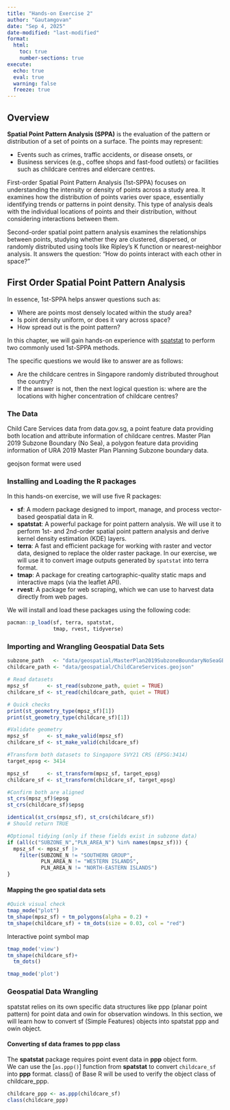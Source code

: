 ```yaml
---
title: "Hands-on Exercise 2"
author: "Gautamgovan"
date: "Sep 4, 2025"
date-modified: "last-modified"
format: 
  html:
    toc: true
    number-sections: true
execute: 
  echo: true
  eval: true
  warning: false
  freeze: true 
---
```


## Overview {.unnumbered}
**Spatial Point Pattern Analysis (SPPA)** is the evaluation of the pattern or distribution of a set of points on a surface. The points may represent:

- Events such as crimes, traffic accidents, or disease onsets, or  
- Business services (e.g., coffee shops and fast-food outlets) or facilities such as childcare centres and eldercare centres.

First-order Spatial Point Pattern Analysis (1st-SPPA) focuses on understanding the intensity or density of points across a study area. It examines how the distribution of points varies over space, essentially identifying trends or patterns in point density. This type of analysis deals with the individual locations of points and their distribution, without considering interactions between them.

Second-order spatial point pattern analysis examines the relationships between points, studying whether they are clustered, dispersed, or randomly distributed using tools like Ripley’s K function or nearest-neighbor analysis. It answers the question: “How do points interact with each other in space?”

## First Order Spatial Point Pattern Analysis
In essence, 1st-SPPA helps answer questions such as:

- Where are points most densely located within the study area?  
- Is point density uniform, or does it vary across space?  
- How spread out is the point pattern?  

In this chapter, we will gain hands-on experience with [spatstat](https://spatstat.org/) to perform two commonly used 1st-SPPA methods.

The specific questions we would like to answer are as follows:

- Are the childcare centres in Singapore randomly distributed throughout the country?  
- If the answer is not, then the next logical question is: where are the locations with higher concentration of childcare centres?

### The Data
Child Care Services data from data.gov.sg, a point feature data providing both location and attribute information of childcare centres.
Master Plan 2019 Subzone Boundary (No Sea), a polygon feature data providing information of URA 2019 Master Plan Planning Subzone boundary data.

geojson format were used

### Installing and Loading the R packages

In this hands-on exercise, we will use five R packages:

- **sf**: A modern package designed to import, manage, and process vector-based geospatial data in R.  
- **spatstat**: A powerful package for point pattern analysis. We will use it to perform 1st- and 2nd-order spatial point pattern analysis and derive kernel density estimation (KDE) layers.  
- **terra**: A fast and efficient package for working with raster and vector data, designed to replace the older raster package. In our exercise, we will use it to convert image outputs generated by `spatstat` into terra format.  
- **tmap**: A package for creating cartographic-quality static maps and interactive maps (via the leaflet API).  
- **rvest**: A package for web scraping, which we can use to harvest data directly from web pages.  

We will install and load these packages using the following code:

```r
pacman::p_load(sf, terra, spatstat, 
               tmap, rvest, tidyverse)
```
### Importing and Wrangling Geospatial Data Sets 
```r
subzone_path   <- "data/geospatial/MasterPlan2019SubzoneBoundaryNoSeaGEOJSON.geojson"
childcare_path <- "data/geospatial/ChildCareServices.geojson"
```
```r
# Read datasets
mpsz_sf      <- st_read(subzone_path, quiet = TRUE)
childcare_sf <- st_read(childcare_path, quiet = TRUE)

# Quick checks
print(st_geometry_type(mpsz_sf)[1])
print(st_geometry_type(childcare_sf)[1])
```
```r
#Validate geometry
mpsz_sf      <- st_make_valid(mpsz_sf)
childcare_sf <- st_make_valid(childcare_sf)
```

```r
#Transform both datasets to Singapore SVY21 CRS (EPSG:3414)
target_epsg <- 3414

mpsz_sf      <- st_transform(mpsz_sf, target_epsg)
childcare_sf <- st_transform(childcare_sf, target_epsg)
```

```r
#Confirm both are aligned
st_crs(mpsz_sf)$epsg
st_crs(childcare_sf)$epsg

identical(st_crs(mpsz_sf), st_crs(childcare_sf))
# Should return TRUE
```
```r
#Optional tidying (only if these fields exist in subzone data)
if (all(c("SUBZONE_N","PLN_AREA_N") %in% names(mpsz_sf))) {
  mpsz_sf <- mpsz_sf |>
    filter(SUBZONE_N != "SOUTHERN GROUP",
           PLN_AREA_N != "WESTERN ISLANDS",
           PLN_AREA_N != "NORTH-EASTERN ISLANDS")
}
```
#### Mapping the geo spatial data sets

```r
#Quick visual check
tmap_mode("plot")
tm_shape(mpsz_sf) + tm_polygons(alpha = 0.2) +
tm_shape(childcare_sf) + tm_dots(size = 0.03, col = "red")
```

Interactive point symbol map 
```r
tmap_mode('view')
tm_shape(childcare_sf)+
  tm_dots()
```

```r
tmap_mode('plot')
```

### Geospatial Data Wrangling 
spatstat relies on its own specific data structures like ppp (planar point pattern) for point data and owin for observation windows. In this section, we will learn how to convert sf (Simple Features) objects into spatstat ppp and owin object.

#### Converting sf data frames to ppp class
The **spatstat** package requires point event data in **ppp** object form.  
We can use the [`as.ppp()`] function from **spatstat** to convert `childcare_sf` into **ppp** format.
class() of Base R will be used to verify the object class of childcare_ppp.

```r
childcare_ppp <- as.ppp(childcare_sf)
class(childcare_ppp)
```
